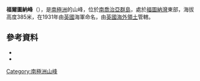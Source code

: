 {{coord|54|7|S|36|47|W|source:GNIS|display=title}}

'''福爾圖納峰'''（{{lang-en|Fortuna Peak}}），是[[南極洲|南極洲]]的山峰，位於[[南喬治亞群島|南喬治亞群島]]，處於[[福圖納灣|福圖納灣]]東部，海拔高度385米，在1931年由[[英國|英國]]海軍命名，由[[英國海外領土|英國海外領土]]管轄。

==參考資料==

*{{cite gnis | type = antarid | id = 5165| name = Fortuna Peak | accessdate = 2012-04-02}}
*{{usgs-gazetteer|id=5165}}

{{Antarctica-geo-stub}}
[[Category:南極洲山峰|Category:南極洲山峰]]